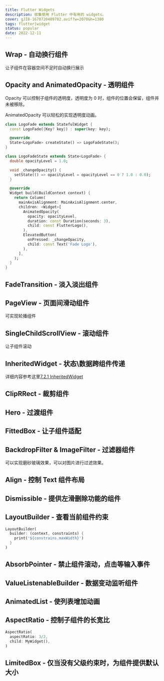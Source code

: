 ```yaml
---
title: Flutter Widgets
description: 收集使用 Flutter 中有用的 widgets。
cover: gJI8-1670720409782.avif?w=2070&h=1380
tags: flutter|widget
status: popular
date: 2022-12-11
---
```


## Wrap - 自动换行组件

让子组件在容器空间不足时自动换行展示

## Opacity and AnimatedOpacity - 透明组件

Opacity 可以控制子组件的透明度，透明度为 0 时，组件的位置会保留，组件并未被移除。

AnimatedOpacity 可以轻松的实现透明度动画。

```dart
class LogoFade extends StatefulWidget {
  const LogoFade({Key? key}) : super(key: key);

  @override
  State<LogoFade> createState() => LogoFadeState();
}

class LogoFadeState extends State<LogoFade> {
  double opacityLevel = 1.0;

  void _changeOpacity() {
    setState(() => opacityLevel = opacityLevel == 0 ? 1.0 : 0.0);
  }

  @override
  Widget build(BuildContext context) {
    return Column(
      mainAxisAlignment: MainAxisAlignment.center,
      children: <Widget>[
        AnimatedOpacity(
          opacity: opacityLevel,
          duration: const Duration(seconds: 3),
          child: const FlutterLogo(),
        ),
        ElevatedButton(
          onPressed: _changeOpacity,
          child: const Text('Fade Logo'),
        ),
      ],
    );
  }
}
```

## FadeTransition - 淡入淡出组件

## PageView - 页面间滑动组件

可实现轮播组件

## SingleChildScrollView - 滚动组件

让子组件滚动

## InheritedWidget - 状态\数据跨组件传递

详细内容参考这里[7.2.1 InheritedWidget](https://book.flutterchina.club/chapter7/inherited_widget.html#_7-2-2-%E6%B7%B1%E5%85%A5%E4%BA%86%E8%A7%A3inheritedwidget)

## ClipRRect - 裁剪组件

## Hero - 过渡组件

## FittedBox - 让子组件适配

## BackdropFilter & ImageFilter - 过滤器组件

可以实现磨砂玻璃效果，可以对图片进行过滤效果。

## Align - 控制 Text 组件布局

## Dismissible - 提供左滑删除功能的组件

## LayoutBuilder - 查看当前组件约束

```dart
LayoutBuilder(
  builder: (context, constraints) {
    print('${constrains.maxWidth}')
  }
)

```

## AbsorbPointer - 禁止组件滚动，点击等输入事件

## ValueListenableBuilder - 数据变动监听组件

## AnimatedList - 使列表增加动画

## AspectRatio - 控制子组件的长宽比

```dart
AspectRatio(
  aspectRatio: 3/2,
  child: MyWidget(),
)
```

## LimitedBox - 仅当没有父级约束时，为组件提供默认大小
